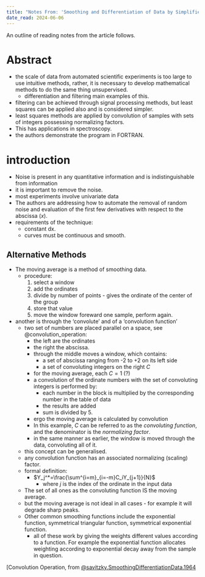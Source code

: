 ```yaml
---
title: "Notes From: 'Smoothing and Differentiation of Data by Simplified Least Squares Procedures' by Abraham Savitzky and Marcel J. E. Golay"
date_read: 2024-06-06
---
```


An outline of reading notes from the article follows.

# Abstract

- the scale of data from automated scientific experiments is too large to use intuitive methods, rather, it is necessary to develop mathematical methods to do the same thing unsupervised.
  - differentiation and filtering main examples of this.
- filtering can be achieved through signal processing methods, but least squares can be applied also and is considered simpler.
- least squares methods are applied by convolution of samples with sets of integers possessing normalizing factors.
- This has applications in spectroscopy.
- the authors demonstrate the program in FORTRAN.

# introduction

- Noise is present in any quantitative information and is indistinguishable from information
- it is important to remove the noise.
- most experiments involve univariate data
- The authors are addressing how to automate the removal of random noise and evaluation of the first few derivatives with respect to the abscissa ($x$).
- requirements of the technique:
  - constant dx.
  - curves must be continuous and smooth.

## Alternative Methods

- The moving average is a method of smoothing data.
  - procedure:
    1. select a window
    2. add the ordinates
    3. divide by number of points - gives the ordinate of the center of the group
    4. store that value
    5. move the window foreward one sample, perform again.
- another is through the 'convolute' and of a 'convolution function'
  - two set of numbers are placed parallel on a space, see @convolution_operation:
    - the left are the ordinates
    - the right the abscissa.
    - through the middle moves a window, which contains:
      - a set of abscissa ranging from -2 to +2 on its left side
      - a set of convoluting integers on the right $C$
    - for the moving average, each $C=1$ (?)
    - a convolution of the ordinate numbers with the set of convoluting integers is performed by:
      - each number in the block is multiplied by the corresponding number in the table of data
      - the results are added
      - sum is divided by 5.
    - ergo the moving average is calculated by convolution
    - In this example, $C$ can be referred to as the *convoluting function*, and the denominator is the *normalizing factor*.
    - in the same manner as earlier, the window is moved through the data, convoluting all of it.
  - this concept can be generalised.
  - any convolution function has an associated normalizing (scaling) factor.
  - formal definition:
    - $Y_j^*=\frac{\sum^{i=m}_{i=-m}C_iY_{j+1}}{N}$
      - where $j$ is the index of the ordinate in the input data
  - The set of all ones as the convoluting function IS the moving average.
  - but the moving average is not ideal in all cases - for example it will degrade sharp peaks.
  - Other common smoothing functions include the exponential function, symmetrical triangular function, symmetrical exponential function.
    - all of these work by giving the weights different values according to a function. For example the exponential function allocates weighting according to exponential decay away from the sample in question.




[Convolution Operation, from [@savitzky.SmoothingDifferentiationData.1964](./savgol_convolution_operation_fig.png){#convolution_operation}